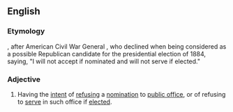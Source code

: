 ==English==
{{wikipedia|Shermanesque statement}}

===Etymology===
{{suffix|Sherman|esque|lang=en}}, after American Civil War General {{w|William Tecumseh Sherman}}, who declined when being considered as a possible Republican candidate for the presidential election of 1884, saying, "I will not accept if nominated and will not serve if elected."

===Adjective===
{{en-adj}}
# Having the [[intent]] of [[refuse|refusing]] a [[nomination]] to [[public office]], or of refusing to [[serve]] in such office if [[elect]]ed.
